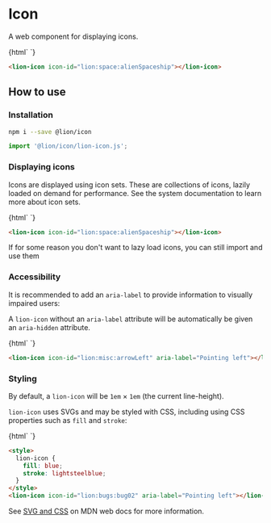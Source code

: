 
<Meta title="Icons/Icon" />

# Icon

A web component for displaying icons.

<Story name="Default">
  {html`
    <style>
      lion-icon {
        width: 50px;
        height: 50px;
      }
    </style>
    <lion-icon icon-id="lion:space:alienSpaceship"></lion-icon>
  `}
</Story>

```html
<lion-icon icon-id="lion:space:alienSpaceship"></lion-icon>
```

## How to use

### Installation

```sh
npm i --save @lion/icon
```

```js
import '@lion/icon/lion-icon.js';
```

### Displaying icons

Icons are displayed using icon sets. These are collections of icons, lazily loaded on demand for performance.
See the system documentation to learn more about icon sets.

<Story name="Iconset">
  {html`
    <lion-icon icon-id="lion:space:alienSpaceship"></lion-icon>
  `}
</Story>

```html
<lion-icon icon-id="lion:space:alienSpaceship"></lion-icon>
```

If for some reason you don't want to lazy load icons, you can still import and use them

### Accessibility

It is recommended to add an `aria-label` to provide information to visually impaired users:

A `lion-icon` without an `aria-label` attribute will be automatically be given an `aria-hidden` attribute.

<Story name="Accessible label">
  {html`
    <lion-icon icon-id="lion:misc:arrowLeft" aria-label="Pointing left"></lion-icon>
  `}
</Story>

```html
<lion-icon icon-id="lion:misc:arrowLeft" aria-label="Pointing left"></lion-icon>
```

### Styling

By default, a `lion-icon` will be `1em` × `1em` (the current line-height).

`lion-icon` uses SVGs and may be styled with CSS, including using CSS properties such as `fill` and `stroke`:

<Story name="Styling">
  {html`
    <style>
      lion-icon.custom {
        width: 50px;
        height: 50px;
        fill: blue;
        stroke: red;
      }
    </style>
    <lion-icon icon-id="lion:bugs:bug02" aria-label="Pointing left"></lion-icon>
  `}
</Story>

```html
<style>
  lion-icon {
    fill: blue;
    stroke: lightsteelblue;
  }
</style>
<lion-icon icon-id="lion:bugs:bug02" aria-label="Pointing left"></lion-icon>
```

See <a href="https://developer.mozilla.org/en-US/docs/Web/SVG/Tutorial/SVG_and_CSS" target="_blank">SVG and CSS</a> on MDN web docs for more information.
